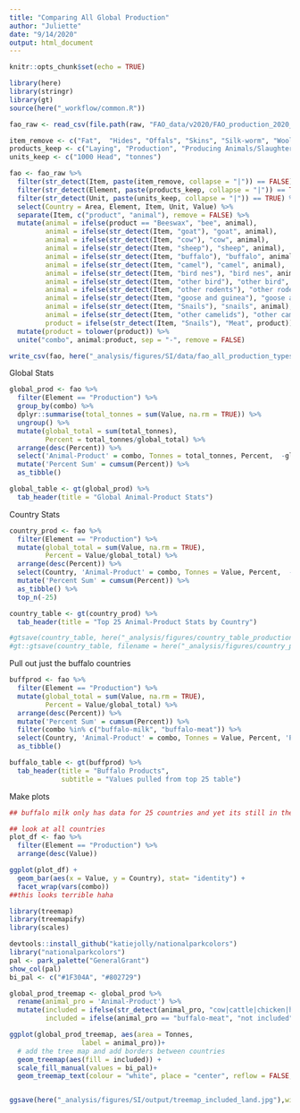 ```yaml
---
title: "Comparing All Global Production"
author: "Juliette"
date: "9/14/2020"
output: html_document
---
```


```r
knitr::opts_chunk$set(echo = TRUE)
```


```r
library(here)
library(stringr)
library(gt)
source(here("_workflow/common.R"))

fao_raw <- read_csv(file.path(raw, "FAO_data/v2020/FAO_production_2020_09_25.csv"))

```

```r

item_remove <- c("Fat",  "Hides", "Offals", "Skins", "Silk-worm", "Wool", "Honey")
products_keep <- c("Laying", "Production", "Producing Animals/Slaughtered", "Milk Animals")
units_keep <- c("1000 Head", "tonnes")

fao <- fao_raw %>% 
  filter(str_detect(Item, paste(item_remove, collapse = "|")) == FALSE) %>% 
  filter(str_detect(Element, paste(products_keep, collapse = "|")) == TRUE) %>% 
  filter(str_detect(Unit, paste(units_keep, collapse = "|")) == TRUE) %>% 
  select(Country = Area, Element, Item, Unit, Value) %>% 
  separate(Item, c("product", "animal"), remove = FALSE) %>% 
  mutate(animal = ifelse(product == "Beeswax", "bee", animal),
         animal = ifelse(str_detect(Item, "goat"), "goat", animal),
         animal = ifelse(str_detect(Item, "cow"), "cow", animal),
         animal = ifelse(str_detect(Item, "sheep"), "sheep", animal),
         animal = ifelse(str_detect(Item, "buffalo"), "buffalo", animal),
         animal = ifelse(str_detect(Item, "camel"), "camel", animal),
         animal = ifelse(str_detect(Item, "bird nes"), "bird nes", animal),
         animal = ifelse(str_detect(Item, "other bird"), "other bird", animal),
         animal = ifelse(str_detect(Item, "other rodents"), "other rodents", animal),
         animal = ifelse(str_detect(Item, "goose and guinea"), "goose and guinea", animal),
         animal = ifelse(str_detect(Item, "Snails"), "snails", animal),
         animal = ifelse(str_detect(Item, "other camelids"), "other camelids", animal),
         product = ifelse(str_detect(Item, "Snails"), "Meat", product)) %>% 
  mutate(product = tolower(product)) %>% 
  unite("combo", animal:product, sep = "-", remove = FALSE)

write_csv(fao, here("_analysis/figures/SI/data/fao_all_production_types.csv"))

```

Global Stats
```r

global_prod <- fao %>% 
  filter(Element == "Production") %>% 
  group_by(combo) %>% 
  dplyr::summarise(total_tonnes = sum(Value, na.rm = TRUE)) %>% 
  ungroup() %>% 
  mutate(global_total = sum(total_tonnes),
         Percent = total_tonnes/global_total) %>% 
  arrange(desc(Percent)) %>% 
  select('Animal-Product' = combo, Tonnes = total_tonnes, Percent,  -global_total) %>% 
  mutate('Percent Sum' = cumsum(Percent)) %>% 
  as_tibble()

global_table <- gt(global_prod) %>% 
  tab_header(title = "Global Animal-Product Stats")


```
Country Stats
```r

country_prod <- fao %>% 
  filter(Element == "Production") %>% 
  mutate(global_total = sum(Value, na.rm = TRUE),
         Percent = Value/global_total) %>% 
  arrange(desc(Percent)) %>% 
  select(Country, 'Animal-Product' = combo, Tonnes = Value, Percent,  -global_total) %>% 
  mutate('Percent Sum' = cumsum(Percent)) %>% 
  as_tibble() %>% 
  top_n(-25)

country_table <- gt(country_prod) %>% 
  tab_header(title = "Top 25 Animal-Product Stats by Country")

#gtsave(country_table, here("_analysis/figures/country_table_production.tex"))
#gt::gtsave(country_table, filename = here("_analysis/figures/country_production_table.png"))


```

Pull out just the buffalo countries

```r
buffprod <- fao %>% 
  filter(Element == "Production") %>% 
  mutate(global_total = sum(Value, na.rm = TRUE),
         Percent = Value/global_total) %>% 
  arrange(desc(Percent)) %>% 
  mutate('Percent Sum' = cumsum(Percent)) %>% 
  filter(combo %in% c("buffalo-milk", "buffalo-meat")) %>% 
  select(Country, 'Animal-Product' = combo, Tonnes = Value, Percent, 'Percent Sum', -global_total) %>% 
  as_tibble()

buffalo_table <- gt(buffprod) %>% 
  tab_header(title = "Buffalo Products",
             subtitle = "Values pulled from top 25 table")

```



Make plots
```r
## buffalo milk only has data for 25 countries and yet its still in the top producing category - mostly India and Pakistan are cranking it out

## look at all countries
plot_df <- fao %>% 
  filter(Element == "Production") %>% 
  arrange(desc(Value))

ggplot(plot_df) +
  geom_bar(aes(x = Value, y = Country), stat= "identity") +
  facet_wrap(vars(combo))
##this looks terrible haha
```


```r
library(treemap)
library(treemapify)
library(scales)

devtools::install_github("katiejolly/nationalparkcolors")
library("nationalparkcolors")
pal <- park_palette("GeneralGrant")
show_col(pal)
bi_pal <- c("#1F304A", "#802729")

global_prod_treemap <- global_prod %>% 
  rename(animal_pro = 'Animal-Product') %>% 
  mutate(included = ifelse(str_detect(animal_pro, "cow|cattle|chicken|hen|goat|sheep|buffalo|pig"), "included", "not included"),
         included = ifelse(animal_pro == "buffalo-meat", "not included", included)) 

ggplot(global_prod_treemap, aes(area = Tonnes, 
                  label = animal_pro))+
  # add the tree map and add borders between countries
  geom_treemap(aes(fill = included)) +
  scale_fill_manual(values = bi_pal)+
  geom_treemap_text(colour = "white", place = "center", reflow = FALSE, size = 15)


ggsave(here("_analysis/figures/SI/output/treemap_included_land.jpg"),width = 15, height = 10, dpi=300) 
```

